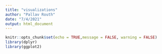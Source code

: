 ```yaml
---
title: "visualizations"
author: "Pallav Routh"
date: "7/4/2021"
output: html_document
---
```


```r
knitr::opts_chunk$set(echo = TRUE,message = FALSE, warning = FALSE)
library(dplyr)
library(ggplot2)
```

